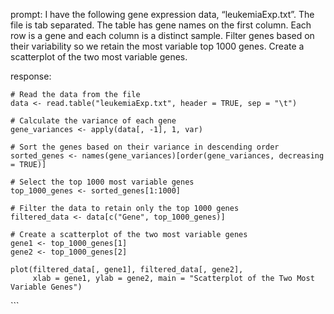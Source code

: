 prompt:
I have the following gene expression data, "leukemiaExp.txt". The file is tab separated. The table has gene names on the first column. Each row is a gene and each column is a distinct sample. Filter genes based on their variability so we retain the most variable top 1000 genes. Create a scatterplot of the two most variable genes.

response:
```
# Read the data from the file
data <- read.table("leukemiaExp.txt", header = TRUE, sep = "\t")

# Calculate the variance of each gene
gene_variances <- apply(data[, -1], 1, var)

# Sort the genes based on their variance in descending order
sorted_genes <- names(gene_variances)[order(gene_variances, decreasing = TRUE)]

# Select the top 1000 most variable genes
top_1000_genes <- sorted_genes[1:1000]

# Filter the data to retain only the top 1000 genes
filtered_data <- data[c("Gene", top_1000_genes)]

# Create a scatterplot of the two most variable genes
gene1 <- top_1000_genes[1]
gene2 <- top_1000_genes[2]

plot(filtered_data[, gene1], filtered_data[, gene2], 
     xlab = gene1, ylab = gene2, main = "Scatterplot of the Two Most Variable Genes")
```
```
